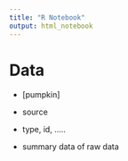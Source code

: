 ```yaml
---
title: "R Notebook"
output: html_notebook
---
```

# Data


- [pumpkin]

- source 
- type, id, .....
- summary data of raw data